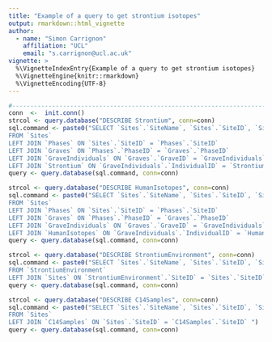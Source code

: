 ```yaml
--- 
title: "Example of a query to get strontium isotopes"
output: rmarkdown::html_vignette
author: 
  - name: "Simon Carrignon"
    affiliation: "UCL"
    email: "s.carrignon@ucl.ac.uk"
vignette: >
  %\VignetteIndexEntry{Example of a query to get strontium isotopes}
  %\VignetteEngine{knitr::rmarkdown}
  %\VignetteEncoding{UTF-8}
---
```


```r


#--------------------------------------------------------------------------------------
conn  <-  init.conn()
strcol <- query.database("DESCRIBE Strontium", conn=conn)
sql.command <- paste0("SELECT `Sites`.`SiteName`, `Sites`.`SiteID`, `Sites`.`Latitude`, `Sites`.`Longitude`", paste0(paste0("`Strontium`.`",strcol$Field,"`"),collapse=","),"
FROM `Sites`
LEFT JOIN `Phases` ON `Sites`.`SiteID` = `Phases`.`SiteID`
LEFT JOIN `Graves` ON `Phases`.`PhaseID` = `Graves`.`PhaseID`
LEFT JOIN `GraveIndividuals` ON `Graves`.`GraveID` = `GraveIndividuals`.`GraveID`
LEFT JOIN `Strontium` ON `GraveIndividuals`.`IndividualID` = `Strontium`.`IndividualID`")
query <- query.database(sql.command, conn=conn)

strcol <- query.database("DESCRIBE HumanIsotopes", conn=conn)
sql.command <- paste0("SELECT `Sites`.`SiteName`, `Sites`.`SiteID`, `Sites`.`Latitude`, `Sites`.`Longitude`,", paste0(paste0("`HumanIsotopes`.`",strcol$Field,"`"),collapse=","),"
FROM `Sites`
LEFT JOIN `Phases` ON `Sites`.`SiteID` = `Phases`.`SiteID`
LEFT JOIN `Graves` ON `Phases`.`PhaseID` = `Graves`.`PhaseID`
LEFT JOIN `GraveIndividuals` ON `Graves`.`GraveID` = `GraveIndividuals`.`GraveID`
LEFT JOIN `HumanIsotopes` ON `GraveIndividuals`.`IndividualID` = `HumanIsotopes`.`IndividualID`")
query <- query.database(sql.command, conn=conn)

strcol <- query.database("DESCRIBE StrontiumEnvironment", conn=conn)
sql.command <- paste0("SELECT `Sites`.`SiteName`, `Sites`.`SiteID`, `Sites`.`Latitude`, `Sites`.`Longitude`,", paste0(paste0("`StrontiumEnvironment`.`",strcol$Field,"`"),collapse=","),"
FROM `StrontiumEnvironment`
LEFT JOIN `Sites` ON `StrontiumEnvironment`.`SiteID` = `Sites`.`SiteID` ")
query <- query.database(sql.command, conn=conn)

strcol <- query.database("DESCRIBE C14Samples", conn=conn)
sql.command <- paste0("SELECT `Sites`.`SiteName`, `Sites`.`SiteID`, `Sites`.`Latitude`, `Sites`.`Longitude`,", paste0(paste0("`C14Samples`.`",strcol$Field,"`"),collapse=","),"
FROM `Sites`
LEFT JOIN `C14Samples` ON `Sites`.`SiteID` = `C14Samples`.`SiteID` ")
query <- query.database(sql.command, conn=conn)

```
